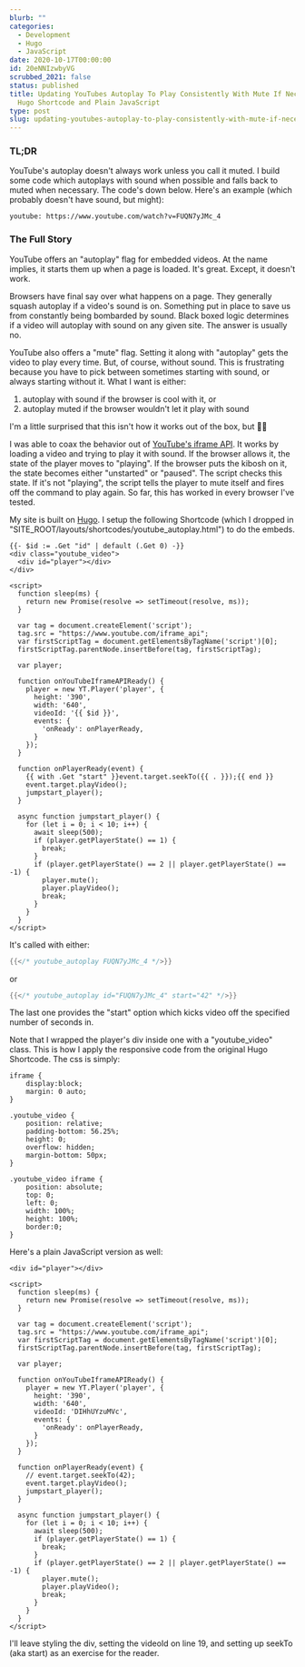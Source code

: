 ```yaml
---
blurb: ""
categories:
  - Development
  - Hugo
  - JavaScript
date: 2020-10-17T00:00:00
id: 20eNNIzwbyVG
scrubbed_2021: false
status: published
title: Updating YouTubes Autoplay To Play Consistently With Mute If Necessary
  Hugo Shortcode and Plain JavaScript
type: post
slug: updating-youtubes-autoplay-to-play-consistently-with-mute-if-necessary-hugo-shortcode-and-plain-javascript--20ennizwbyvg
---
```


### TL;DR

YouTube's autoplay doesn't always work unless you call it muted. I build some code which autoplays with sound when possible and falls back to muted when necessary. The code's down below. Here's an example (which probably doesn't have sound, but might):

`youtube: https://www.youtube.com/watch?v=FUQN7yJMc_4`

### The Full Story

YouTube offers an "autoplay" flag for embedded videos. At the name implies, it starts them up when a page is loaded. It's great. Except, it doesn't work.

Browsers have final say over what happens on a page. They generally squash autoplay if a video's sound is on. Something put in place to save us from constantly being bombarded by sound. Black boxed logic determines if a video will autoplay with sound on any given site. The answer is usually no.

YouTube also offers a "mute" flag. Setting it along with "autoplay" gets the video to play every time. But, of course, without sound. This is frustrating because you have to pick between sometimes starting with sound, or always starting without it. What I want is either:

1. autoplay with sound if the browser is cool with it, or
2. autoplay muted if the browser wouldn't let it play with sound

I'm a little surprised that this isn't how it works out of the box, but 🤷‍♂️ 

I was able to coax the behavior out of [YouTube's iframe API](https://developers.google.com/youtube/iframe_api_reference). It works by loading a video and trying to play it with sound. If the browser allows it, the state of the player moves to "playing". If the browser puts the kibosh on it, the state becomes either "unstarted" or "paused". The script checks this state. If it's not "playing", the script tells the player to mute itself and fires off the command to play again. So far, this has worked in every browser I've tested. 

My site is built on [Hugo](https://gohugo.io). I setup the following Shortcode (which I dropped in "SITE_ROOT/layouts/shortcodes/youtube_autoplay.html") to do the embeds. 

```javascript{numberLines: true}
{{- $id := .Get "id" | default (.Get 0) -}}
<div class="youtube_video">
  <div id="player"></div>
</div>

<script>
  function sleep(ms) {
    return new Promise(resolve => setTimeout(resolve, ms));
  }

  var tag = document.createElement('script');
  tag.src = "https://www.youtube.com/iframe_api";
  var firstScriptTag = document.getElementsByTagName('script')[0];
  firstScriptTag.parentNode.insertBefore(tag, firstScriptTag);

  var player;

  function onYouTubeIframeAPIReady() {
    player = new YT.Player('player', {
      height: '390',
      width: '640',
      videoId: '{{ $id }}',
      events: {
        'onReady': onPlayerReady,
      }
    });
  }

  function onPlayerReady(event) {
    {{ with .Get "start" }}event.target.seekTo({{ . }});{{ end }}                
    event.target.playVideo();
    jumpstart_player();
  }

  async function jumpstart_player() {
    for (let i = 0; i < 10; i++) {
      await sleep(500);
      if (player.getPlayerState() == 1) {
        break;
      }
      if (player.getPlayerState() == 2 || player.getPlayerState() == -1) {
        player.mute();
        player.playVideo();
        break;
      }
    }
  }
</script>
```


It's called with either:

```go
{{</* youtube_autoplay FUQN7yJMc_4 */>}}
```

or 

```go
{{</* youtube_autoplay id="FUQN7yJMc_4" start="42" */>}}
```

The last one provides the "start" option which kicks video off the specified number of seconds in.

Note that I wrapped the player's div inside one with a "youtube_video" class. This is how I apply the responsive code from the original Hugo Shortcode. The css is simply:


```css{numberLines: true}
iframe {
	display:block;
	margin: 0 auto;
}

.youtube_video {
	position: relative; 
	padding-bottom: 56.25%; 
	height: 0; 
	overflow: hidden;
	margin-bottom: 50px;
}

.youtube_video iframe {
	position: absolute; 
	top: 0; 
	left: 0; 
	width: 100%; 
	height: 100%; 
	border:0;
}
```


Here's a plain JavaScript version as well:

```javascript{numberLines: true}
<div id="player"></div>

<script>
  function sleep(ms) {
    return new Promise(resolve => setTimeout(resolve, ms));
  }

  var tag = document.createElement('script');
  tag.src = "https://www.youtube.com/iframe_api";
  var firstScriptTag = document.getElementsByTagName('script')[0];
  firstScriptTag.parentNode.insertBefore(tag, firstScriptTag);

  var player;

  function onYouTubeIframeAPIReady() {
    player = new YT.Player('player', {
      height: '390',
      width: '640',
      videoId: 'DIHhUYzuMVc',
      events: {
        'onReady': onPlayerReady,
      }
    });
  }

  function onPlayerReady(event) {
    // event.target.seekTo(42);
    event.target.playVideo();
    jumpstart_player();
  }

  async function jumpstart_player() {
    for (let i = 0; i < 10; i++) {
      await sleep(500);
      if (player.getPlayerState() == 1) {
        break;
      }
      if (player.getPlayerState() == 2 || player.getPlayerState() == -1) {
        player.mute();
        player.playVideo();
        break;
      }
    }
  }
</script>
```

I'll leave styling the div, setting the videoId on line 19, and setting up seekTo (aka start) as an exercise for the reader.